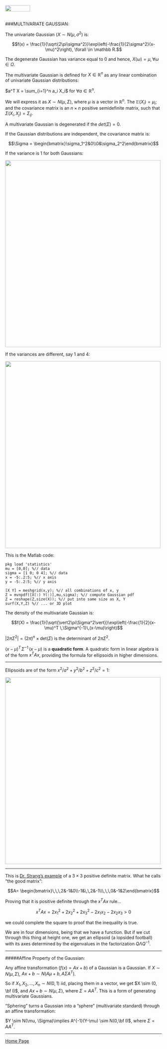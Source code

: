 <br>
<a href="http://rinterested.github.io/statistics/index.html">
<img HEIGHT="20" WIDTH="80" src="https://cloud.githubusercontent.com/assets/9312897/10556783/a27a26fa-745c-11e5-9b1a-2d5bd737387a.PNG"></a>
<br><br>

###MULTIVARIATE GAUSSIAN:
<br>

The univariate Gaussian ($X \sim N(\mu, \sigma^2$) is:

$$f(x) = \frac{1}{\sqrt{2\pi\sigma^2}}\exp\left(-\frac{1}{2\sigma^2}(x-\mu)^2\right), \forall \in \mathbb R.$$ 

The degenerate Gaussian has variance equal to $0$ and hence, $X(\omega)=\mu, \forall \omega \in \Omega.$

The multivariate Gaussian is defined for $X \in \mathbb R^n$ as any linear combination of univariate Gaussian distributions:

$a^T X = \sum_{i=1}^n a_i X_i$ for $\forall a \in \mathbb R^n.$

We will express it as $X\sim N(\mu,\Sigma)$, where $\mu$ is a vector in $\mathbb R^n$. The $\mathbb E(X_i)=\mu_i$; and the covariance matrix is an $n \times n$ positive semidefinite matrix, such that $\Sigma(X_i, X_j) = \Sigma_{ij}.$

A multivariate Gaussian is degenerated if the $det(\Sigma)=0.$

If the Gaussian distributions are independent, the covariance matrix is:

$$\Sigma = \begin{bmatrix}\sigma_1^2&0\\0&\sigma_2^2\end{bmatrix}$$

If the variance is $1$ for both Gaussians:

<img height="600" width="500" src="https://cloud.githubusercontent.com/assets/9312897/17905119/d6c63128-693f-11e6-930e-08c7302105a6.png">

If the variances are different, say $1$ and $4$:

<img height="600" width="500" src="https://cloud.githubusercontent.com/assets/9312897/17905528/4d70fdca-6941-11e6-8df2-1f4578a42d95.png">

This is the Matlab code:

```
pkg load 'statistics'
mu = [0,0]; %// data
sigma = [1 0; 0 4]; %// data
x = -5:.2:5; %// x axis
y = -5:.2:5; %// y axis

[X Y] = meshgrid(x,y); %// all combinations of x, y
Z = mvnpdf([X(:) Y(:)],mu,sigma); %// compute Gaussian pdf
Z = reshape(Z,size(X)); %// put into same size as X, Y
surf(X,Y,Z) %// ... or 3D plot
```

The density of the multivariate Gaussian is:

$$f(X) = \frac{1}{\sqrt{\vert2\pi\Sigma^2\vert}}\exp\left(-\frac{1}{2}(x-\mu)^T \,\Sigma^{-1}\,(x-\mu)\right)$$

$\vert2\pi\Sigma^2\vert= (2\pi)^n \times \text{det}(\Sigma)$ is the determinant of $2\pi\Sigma^2$.

$(x-\mu)^T \,\Sigma^{-1}\,(x-\mu)$ is a **quadratic form**. A quadratic form in linear algebra is of the form $x^TAx$, providing the formula for ellipsoids in higher dimensions.

---

Ellipsoids are of the form $x^2/a^2+y^2/b^2+z^2/c^2 = 1$:

<img height="600" width="500" src="https://cloud.githubusercontent.com/assets/9312897/17914054/f35715fa-696c-11e6-9a71-eca422b98985.png">

---

This is [Dr. Strang's example](https://youtu.be/vF7eyJ2g3kU) of a $3 \times 3$ positive definite matrix. What he calls "the good matrix":

$$A= \begin{bmatrix}\,\,\,2&-1&0\\-1&\,\,2&-1\\\,\,\,0&-1&2\end{bmatrix}$$

Proving that it is positive definite through the $x^TAx$ rule...

$$x^TAx=2x_1^2 + 2x_2^2 + 2x_3^2 - 2x_1x_2 - 2x_2x_3  > 0$$

we could complete the square to proof that the inequality is true.

We are in four dimensions, being that we have a function. But if we cut through this thing at height one, we get an ellipsoid (a lopsided football) with its axes determined by the eigenvalues in the factorization $Q\Lambda Q^{-1}$.

---

#####Affine Property of the Gaussian:

Any affine transformation ($f(x) = Ax + b$) of a Gaussian is a Gaussian. If $X \sim N(\mu, \Sigma)$, $Ax + b \sim N(A\mu + b, A\Sigma A^T)$.

So if $X_1, X_2, \dots, X_n \sim N(0,1)$ iid, placing them in a vector, we get $X \sim (0, \bf I)$, and $Ax + b \sim N(\mu ,\Sigma)$, where $\Sigma = AA^T$. This is a form of generating multivariate Gaussians.

"Sphering" turns a Gaussian into a "sphere" (multivariate standard) through an affine transformation:

$Y \sim N(\mu, \Sigma)\implies A^{-1}(Y-\mu) \sim N(0,\bf I)$, where $\Sigma = AA^T$.




---

<a href="http://rinterested.github.io/statistics/index.html">Home Page</a>
